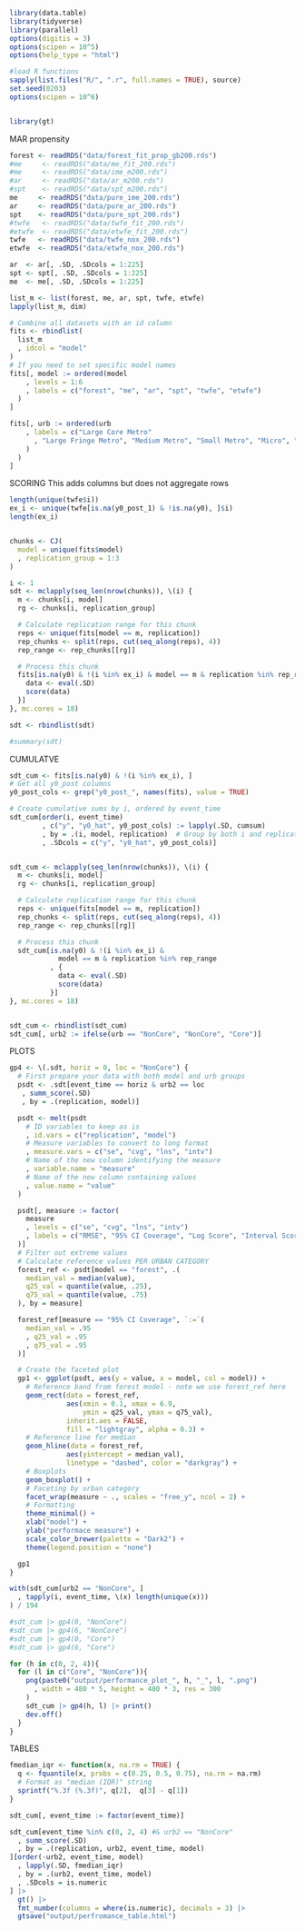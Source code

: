 ```r
library(data.table)
library(tidyverse)
library(parallel)
options(digitis = 3)
options(scipen = 10^5)
options(help_type = "html")

#load R functions
sapply(list.files("R/", ".r", full.names = TRUE), source)
set.seed(0203)
options(scipen = 10^6)


library(gt)
```


MAR propensity
```r
forest <- readRDS("data/forest_fit_prop_gb200.rds")
#me     <- readRDS("data/me_fit_200.rds")
#me     <- readRDS("data/ime_m200.rds")
#ar     <- readRDS("data/ar_m200.rds")
#spt    <- readRDS("data/spt_m200.rds")
me     <- readRDS("data/pure_ime_200.rds")
ar     <- readRDS("data/pure_ar_200.rds")
spt    <- readRDS("data/pure_spt_200.rds")
#twfe   <- readRDS("data/twfe_fit_200.rds")
#etwfe  <- readRDS("data/etwfe_fit_200.rds")
twfe   <- readRDS("data/twfe_nox_200.rds")
etwfe  <- readRDS("data/etwfe_nox_200.rds")

ar  <- ar[, .SD, .SDcols = 1:225]
spt <- spt[, .SD, .SDcols = 1:225]
me  <- me[, .SD, .SDcols = 1:225]

list_m <- list(forest, me, ar, spt, twfe, etwfe)
lapply(list_m, dim)
```

```r
# Combine all datasets with an id column
fits <- rbindlist(
  list_m
  , idcol = "model"
)
# If you need to set specific model names
fits[, model := ordered(model
    , levels = 1:6
    , labels = c("forest", "me", "ar", "spt", "twfe", "etwfe")
  )
]

fits[, urb := ordered(urb
    , labels = c("Large Core Metro"
      , "Large Fringe Metro", "Medium Metro", "Small Metro", "Micro", "NonCore"
    )
  )
]
```


SCORING
This adds columns but does not aggregate rows
```r
length(unique(twfe$i))
ex_i <- unique(twfe[is.na(y0_post_1) & !is.na(y0), ]$i)
length(ex_i)


chunks <- CJ(
  model = unique(fits$model)
  , replication_group = 1:3
)

i <- 1
sdt <- mclapply(seq_len(nrow(chunks)), \(i) {
  m <- chunks[i, model]
  rg <- chunks[i, replication_group]

  # Calculate replication range for this chunk
  reps <- unique(fits[model == m, replication])
  rep_chunks <- split(reps, cut(seq_along(reps), 4))
  rep_range <- rep_chunks[[rg]]

  # Process this chunk
  fits[is.na(y0) & !(i %in% ex_i) & model == m & replication %in% rep_range, {
    data <- eval(.SD)
    score(data)
  }]
}, mc.cores = 18)

sdt <- rbindlist(sdt)

#summary(sdt)
```

CUMULATVE 
```r
sdt_cum <- fits[is.na(y0) & !(i %in% ex_i), ]
# Get all y0_post columns
y0_post_cols <- grep("y0_post_", names(fits), value = TRUE)

# Create cumulative sums by i, ordered by event_time
sdt_cum[order(i, event_time)
        , c("y", "y0_hat", y0_post_cols) := lapply(.SD, cumsum)
        , by = .(i, model, replication)  # Group by both i and replication
        , .SDcols = c("y", "y0_hat", y0_post_cols)]


sdt_cum <- mclapply(seq_len(nrow(chunks)), \(i) {
  m <- chunks[i, model]
  rg <- chunks[i, replication_group]

  # Calculate replication range for this chunk
  reps <- unique(fits[model == m, replication])
  rep_chunks <- split(reps, cut(seq_along(reps), 4))
  rep_range <- rep_chunks[[rg]]

  # Process this chunk
  sdt_cum[is.na(y0) & !(i %in% ex_i) &
            model == m & replication %in% rep_range
          , {
            data <- eval(.SD)
            score(data)
          }]
}, mc.cores = 18)


sdt_cum <- rbindlist(sdt_cum)
sdt_cum[, urb2 := ifelse(urb == "NonCore", "NonCore", "Core")]
```

PLOTS
```r
gp4 <- \(.sdt, horiz = 0, loc = "NonCore") {
  # First prepare your data with both model and urb groups
  psdt <- .sdt[event_time == horiz & urb2 == loc
   , summ_score(.SD)
   , by = .(replication, model)]

  psdt <- melt(psdt
    # ID variables to keep as is
    , id.vars = c("replication", "model")
    # Measure variables to convert to long format
    , measure.vars = c("se", "cvg", "lns", "intv")
    # Name of the new column identifying the measure
    , variable.name = "measure"
    # Name of the new column containing values
    , value.name = "value"
  )

  psdt[, measure := factor(
    measure
    , levels = c("se", "cvg", "lns", "intv")
    , labels = c("RMSE", "95% CI Coverage", "Log Score", "Interval Score")
  )]
  # Filter out extreme values
  # Calculate reference values PER URBAN CATEGORY
  forest_ref <- psdt[model == "forest", .(
    median_val = median(value),
    q25_val = quantile(value, .25),
    q75_val = quantile(value, .75)
  ), by = measure]

  forest_ref[measure == "95% CI Coverage", `:=`(
    median_val = .95
    , q25_val = .95
    , q75_val = .95
  )]

  # Create the faceted plot
  gp1 <- ggplot(psdt, aes(y = value, x = model, col = model)) +
    # Reference band from forest model - note we use forest_ref here
    geom_rect(data = forest_ref,
              aes(xmin = 0.1, xmax = 6.9,
                  ymin = q25_val, ymax = q75_val),
              inherit.aes = FALSE,
              fill = "lightgray", alpha = 0.3) +
    # Reference line for median
    geom_hline(data = forest_ref,
              aes(yintercept = median_val),
              linetype = "dashed", color = "darkgray") +
    # Boxplots
    geom_boxplot() +
    # Faceting by urban category
    facet_wrap(measure ~ ., scales = "free_y", ncol = 2) +
    # Formatting
    theme_minimal() +
    xlab("model") +
    ylab("performace measure") +
    scale_color_brewer(palette = "Dark2") +
    theme(legend.position = "none")

  gp1
}
```
```r
with(sdt_cum[urb2 == "NonCore", ]
  , tapply(i, event_time, \(x) length(unique(x)))
) / 194

#sdt_cum |> gp4(0, "NonCore")
#sdt_cum |> gp4(6, "NonCore")
#sdt_cum |> gp4(0, "Core")
#sdt_cum |> gp4(6, "Core")

for (h in c(0, 2, 4)){
  for (l in c("Core", "NonCore")){
    png(paste0("output/performance_plot_", h, "_", l, ".png")
      , width = 480 * 5, height = 480 * 3, res = 300
    )
    sdt_cum |> gp4(h, l) |> print()
    dev.off()
  }
}
```

TABLES

```r
fmedian_iqr <- function(x, na.rm = TRUE) {
  q <- fquantile(x, probs = c(0.25, 0.5, 0.75), na.rm = na.rm)
  # Format as "median (IQR)" string
  sprintf("%.3f (%.3f)", q[2],  q[3] - q[1])
}

sdt_cum[, event_time := factor(event_time)]

sdt_cum[event_time %in% c(0, 2, 4) #& urb2 == "NonCore"
  , summ_score(.SD)
  , by = .(replication, urb2, event_time, model)
][order(-urb2, event_time, model)
  , lapply(.SD, fmedian_iqr)
  , by = .(urb2, event_time, model)
  , .SDcols = is.numeric
] |>
  gt() |>
  fmt_number(columns = where(is.numeric), decimals = 3) |>
  gtsave("output/perfromance_table.html")
```
